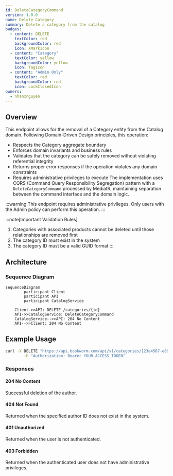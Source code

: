 ```yaml
---
id: DeleteCategoryCommand
version: 1.0.0
name: Delete Category
summary: Delete a category from the catalog
badges:
  - content: DELETE
    textColor: red
    backgroundColor: red
    icon: XMarkIcon
  - content: "Category"
    textColor: yellow
    backgroundColor: yellow
    icon: TagIcon
  - content: "Admin Only"
    textColor: red
    backgroundColor: red
    icon: LockClosedIcon
owners:
  - nhanxnguyen
---
```


## Overview

This endpoint allows for the removal of a Category entity from the Catalog domain. Following Domain-Driven Design principles, this operation:

- Respects the Category aggregate boundary
- Enforces domain invariants and business rules
- Validates that the category can be safely removed without violating referential integrity
- Returns proper error responses if the operation violates any domain constraints
- Requires administrative privileges to execute
The implementation uses CQRS (Command Query Responsibility Segregation) pattern with a `DeleteCategoryCommand` processed by MediatR, maintaining separation between the command interface and the domain logic.

:::warning
This endpoint requires administrative privileges. Only users with the Admin policy can perform this operation.
:::

:::note[Important Validation Rules]
1. Categories with associated products cannot be deleted until those relationships are removed first
2. The category ID must exist in the system
3. The category ID must be a valid GUID format
:::

## Architecture

<NodeGraph />

### Sequence Diagram

```mermaid
sequenceDiagram
		participant Client
		participant API
		participant CatalogService

	Client->>API: DELETE /categories/{id}
	API->>CatalogService: DeleteCategoryCommand
	CatalogService-->>API: 204 No Content
	API-->>Client: 204 No Content
```

## Example Usage

```bash
curl -X DELETE "https://api.bookworm.com/api/v1/categories/123e4567-e89b-12d3-a456-426614174000" \
		-H "Authorization: Bearer YOUR_ACCESS_TOKEN"
```

### Responses

#### <span className="text-green-500">204 No Content</span>

Successful deletion of the author.

#### <span className="text-red-500">404 Not Found</span>

Returned when the specified author ID does not exist in the system.

#### <span className="text-red-500">401 Unauthorized</span>

Returned when the user is not authenticated.

#### <span className="text-red-500">403 Forbidden</span>

Returned when the authenticated user does not have administrative privileges.
